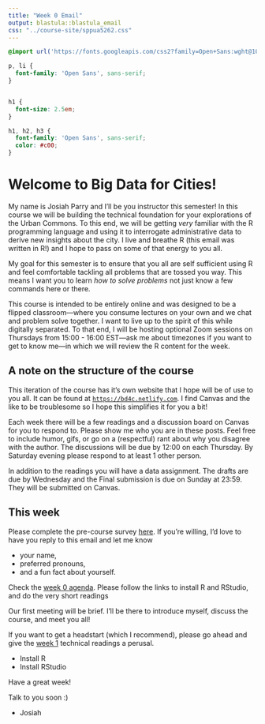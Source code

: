 ```yaml
---
title: "Week 0 Email"
output: blastula::blastula_email
css: "../course-site/sppua5262.css"
---
```


```css
@import url('https://fonts.googleapis.com/css2?family=Open+Sans:wght@100;300;400;700;900&display=swap');

p, li {
  font-family: 'Open Sans', sans-serif;
}


h1 {
  font-size: 2.5em;
}

h1, h2, h3 {
  font-family: 'Open Sans', sans-serif;
  color: #c00;
}

```


# Welcome to Big Data for Cities!

My name is Josiah Parry and I'll be you instructor this semester! In this course we will be building the technical foundation for your explorations of the Urban Commons. To this end, we will be getting _very_ familiar with the R programming language and using it to interrogate administrative data to derive new insights about the city. I live and breathe R (this email was written in R!) and I hope to pass on some of that energy to you all. 

My goal for this semester is to ensure that you all are self sufficient using R and feel comfortable tackling all problems that are tossed you way. This means I want you to learn _how to solve problems_ not just know a few commands here or there. 

This course is intended to be entirely online and was designed to be a flipped classroom—where you consume lectures on your own and we chat and problem solve together. I want to live up to the spirit of this while digitally separated. To that end, I will be hosting optional Zoom sessions on Thursdays from 15:00 - 16:00 EST—ask me about timezones if you want to get to know me—in which we will review the R content for the week. 

## A note on the structure of the course

This iteration of the course has it's own website that I hope will be of use to you all. It can be found at [`https://bd4c.netlify.com`](https://bd4c.netlify.com). I find Canvas and the like to be troublesome so I hope this simplifies it for you a bit! 

Each week there will be a few readings and a discussion board on Canvas for you to respond to. Please show me who you are in these posts. Feel free to include humor, gifs, or go on a (respectful) rant about why you disagree with the author. The discussions will be due by 12:00 on each Thursday. By Saturday evening please respond to at least 1 other person. 

In addition to the readings you will have a data assignment. The drafts are due by Wednesday and the Final submission is due on Sunday at 23:59. They will be submitted on Canvas.

## This week

Please complete the pre-course survey [here](). If you're willing, I'd love to have you reply to this email and let me know

  - your name,
  - preferred pronouns,
  - and a fun fact about yourself.


Check the [week 0 agenda](https://bd4c.netlify.app/week-0.html). Please follow the links to install R and RStudio, and do the very short readings

Our first meeting will be brief. I'll be there to introduce myself, discuss the course, and meet you all! 

If you want to get a headstart (which I recommend), please go ahead and give the [week 1](https://bd4c.netlify.app/week-1.html) technical readings a perusal.

- Install R
- Install RStudio 

Have a great week! 

Talk to you soon :) 

- Josiah 
